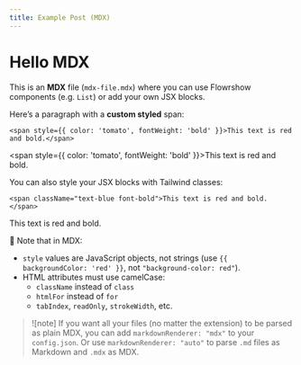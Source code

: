 ```yaml
---
title: Example Post (MDX)
---
```


# Hello MDX

This is an **MDX** file (`mdx-file.mdx`) where you can use Flowrshow components (e.g. `List`) or add your own JSX blocks.

Here’s a paragraph with a **custom styled** span:

```
<span style={{ color: 'tomato', fontWeight: 'bold' }}>This text is red and bold.</span>
```

<span style={{ color: 'tomato', fontWeight: 'bold' }}>This text is red and bold.</span>

You can also style your JSX blocks with Tailwind classes:

```
<span className="text-blue font-bold">This text is red and bold.</span>
```

<span className="text-blue font-bold">This text is red and bold.</span>

🧠 Note that in MDX:
- `style` values are JavaScript objects, not strings (use `{{ backgroundColor: 'red' }}`, not `"background-color: red"`).
- HTML attributes must use camelCase:
  - `className` instead of `class`
  - `htmlFor` instead of `for`
  - `tabIndex`, `readOnly`, `strokeWidth`, etc.

> ![note]
> If you want all your files (no matter the extension) to be parsed as plain MDX, you can add `markdownRenderer: "mdx"` to your `config.json`. Or use `markdownRenderer: "auto"` to parse `.md` files as Markdown and `.mdx` as MDX.
